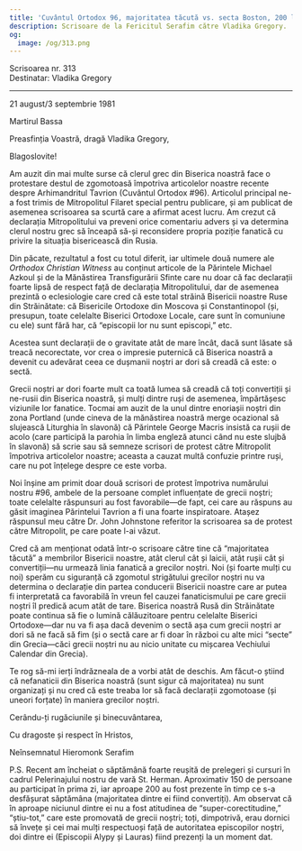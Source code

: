 ```yaml
---
title: 'Cuvântul Ortodox 96, majoritatea tăcută vs. secta Boston, 200 la Pelerinaj'
description: Scrisoare de la Fericitul Serafim către Vladika Gregory.
og:
  image: /og/313.png
---
```


<div style={{textAlign:'right', fontFamily:'monospace'}}>Scrisoarea nr. 313</div>
<div style={{textAlign:'left', fontFamily:'monospace'}}>Destinatar: Vladika Gregory</div>

---

21 august/3 septembrie 1981

Martirul Bassa

Preasfinția Voastră, dragă Vladika Gregory,

Blagoslovite!

Am auzit din mai multe surse că clerul grec din Biserica noastră face o protestare destul de zgomotoasă împotriva articolelor noastre recente despre Arhimandritul Tavrion (Cuvântul Ortodox #96). Articolul principal ne-a fost trimis de Mitropolitul Filaret special pentru publicare, și am publicat de asemenea scrisoarea sa scurtă care a afirmat acest lucru. Am crezut că declarația Mitropolitului va preveni orice comentariu advers și va determina clerul nostru grec să înceapă să-și reconsidere propria poziție fanatică cu privire la situația bisericească din Rusia.

Din păcate, rezultatul a fost cu totul diferit, iar ultimele două numere ale *Orthodox Christian Witness* au conținut articole de la Părintele Michael Azkoul și de la Mănăstirea Transfigurării Sfinte care nu doar că fac declarații foarte lipsă de respect față de declarația Mitropolitului, dar de asemenea prezintă o eclesiologie care cred că este total străină Bisericii noastre Ruse din Străinătate: că Bisericile Ortodoxe din Moscova și Constantinopol (și, presupun, toate celelalte Biserici Ortodoxe Locale, care sunt în comuniune cu ele) sunt fără har, că “episcopii lor nu sunt episcopi,” etc.

Acestea sunt declarații de o gravitate atât de mare încât, dacă sunt lăsate să treacă necorectate, vor crea o impresie puternică că Biserica noastră a devenit cu adevărat ceea ce dușmanii noștri ar dori să creadă că este: o sectă.

Grecii noștri ar dori foarte mult ca toată lumea să creadă că toți convertiții și ne-rusii din Biserica noastră, și mulți dintre ruși de asemenea, împărtășesc viziunile lor fanatice. Tocmai am auzit de la unul dintre enoriașii noștri din zona Portland (unde cineva de la mănăstirea noastră merge ocazional să slujească Liturghia în slavonă) că Părintele George Macris insistă ca rușii de acolo (care participă la parohia în limba engleză atunci când nu este slujbă în slavonă) să scrie sau să semneze scrisori de protest către Mitropolit împotriva articolelor noastre; aceasta a cauzat multă confuzie printre ruși, care nu pot înțelege despre ce este vorba.

Noi înșine am primit doar două scrisori de protest împotriva numărului nostru #96, ambele de la persoane complet influențate de grecii noștri; toate celelalte răspunsuri au fost favorabile—de fapt, cei care au răspuns au găsit imaginea Părintelui Tavrion a fi una foarte inspiratoare. Atașez răspunsul meu către Dr. John Johnstone referitor la scrisoarea sa de protest către Mitropolit, pe care poate l-ai văzut.

Cred că am menționat odată într-o scrisoare către tine că “majoritatea tăcută” a membrilor Bisericii noastre, atât clerul cât și laicii, atât rușii cât și convertiții—nu urmează linia fanatică a grecilor noștri. Noi (și foarte mulți cu noi) sperăm cu siguranță că zgomotul strigătului grecilor noștri nu va determina o declarație din partea conducerii Bisericii noastre care ar putea fi interpretată ca favorabilă în vreun fel cauzei fanaticismului pe care grecii noștri îl predică acum atât de tare. Biserica noastră Rusă din Străinătate poate continua să fie o lumină călăuzitoare pentru celelalte Biserici Ortodoxe—dar nu va fi așa dacă devenim o sectă așa cum grecii noștri ar dori să ne facă să fim (și o sectă care ar fi doar în război cu alte mici “secte” din Grecia—căci grecii noștri nu au nicio unitate cu mișcarea Vechiului Calendar din Grecia).

Te rog să-mi ierți îndrăzneala de a vorbi atât de deschis. Am făcut-o știind că nefanaticii din Biserica noastră (sunt sigur că majoritatea) nu sunt organizați și nu cred că este treaba lor să facă declarații zgomotoase (și uneori forțate) în maniera grecilor noștri.

Cerându-ți rugăciunile și binecuvântarea,

Cu dragoste și respect în Hristos,

Neînsemnatul Hieromonk Serafim

P.S. Recent am încheiat o săptămână foarte reușită de prelegeri și cursuri în cadrul Pelerinajului nostru de vară St. Herman. Aproximativ 150 de persoane au participat în prima zi, iar aproape 200 au fost prezente în timp ce s-a desfășurat săptămâna (majoritatea dintre ei fiind convertiți). Am observat că în aproape niciunul dintre ei nu a fost atitudinea de “super-corectitudine,” “știu-tot,” care este promovată de grecii noștri; toți, dimpotrivă, erau dornici să învețe și cei mai mulți respectuoși față de autoritatea episcopilor noștri, doi dintre ei (Episcopii Alypy și Lauras) fiind prezenți la un moment dat.
